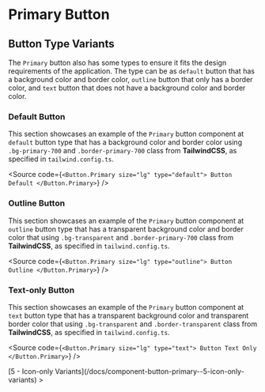 

<Meta of={ComponentStories} />

# Primary Button

## Button Type Variants

The `Primary` button also has some types to ensure it fits the design requirements of the application. The type can be as `default` button that has a background color and border color, `outline` button that only has a border color, and `text` button that does not have a background color and border color.

### Default Button

This section showcases an example of the `Primary` button component at `default` button type that has a background color and border color using `.bg-primary-700` and `.border-primary-700` class from **TailwindCSS**, as specified in `tailwind.config.ts`.

<Canvas of={ComponentStories.ButtonDefault} />

<Source
  code={`
<Button.Primary size="lg" type="default">
  Button Default
</Button.Primary>
`}
/>

### Outline Button

This section showcases an example of the `Primary` button component at `outline` button type that has a transparent background color and border color that using `.bg-transparent` and `.border-primary-700` class from **TailwindCSS**, as specified in `tailwind.config.ts`.

<Canvas of={ComponentStories.ButtonOutline} />

<Source
  code={`
<Button.Primary size="lg" type="outline">
  Button Outline
</Button.Primary>
`}
/>

### Text-only Button

This section showcases an example of the `Primary` button component at `text` button type that has a transparent background color and transparent border color that using `.bg-transparent` and `.border-transparent` class from **TailwindCSS**, as specified in `tailwind.config.ts`.

<Canvas of={ComponentStories.ButtonTextOnly} />

<Source
  code={`
<Button.Primary size="lg" type="text">
  Button Text Only
</Button.Primary>
`}
/>

<div style={{ textAlign: "right" }}>
  [5 - Icon-only Variants](/docs/component-button-primary--5-icon-only-variants)
  >
</div>
